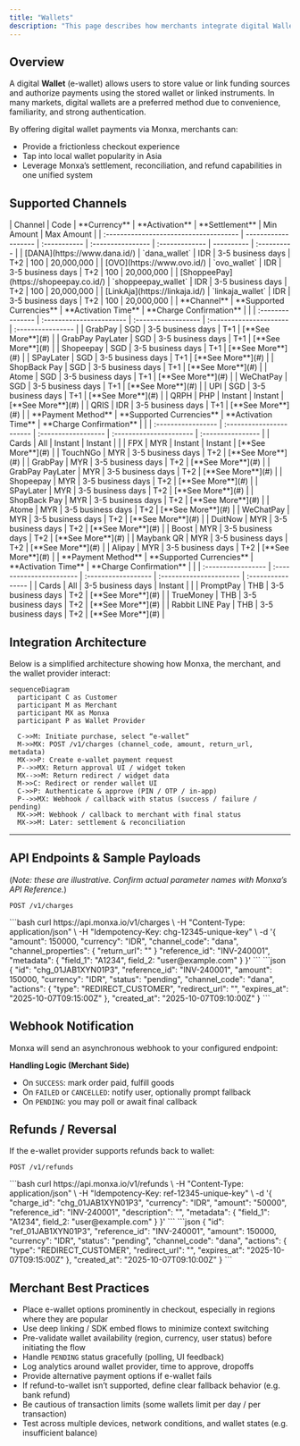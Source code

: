 ```yaml
---
title: "Wallets"
description: "This page describes how merchants integrate digital Wallets as a payment option via Monxa"
---
```


## Overview

A digital **Wallet** (e-wallet) allows users to store value or link funding sources and authorize payments using the stored wallet or linked instruments. In many markets, digital wallets are a preferred method due to convenience, familiarity, and strong authentication.

By offering digital wallet payments via Monxa, merchants can:

- Provide a frictionless checkout experience
- Tap into local wallet popularity in Asia
- Leverage Monxa’s settlement, reconciliation, and refund capabilities in one unified system

## Supported Channels

<Tabs>
  <Tab title="Indonesia">
    | Channel                                | Code                | **Currency** | **Activation**    | **Settlement** | Min Amount | Max  Amount |
    | :------------------------------------- | ------------------- | :----------- | :---------------- | :------------- | ---------- | :---------- |
    | [DANA](https://www.dana.id/)           | `dana_wallet`       | IDR          | 3-5 business days | T+2            | 100        | 20,000,000  |
    | [OVO](https://www.ovo.id/)             | `ovo_wallet`        | IDR          | 3-5 business days | T+2            | 100        | 20,000,000  |
    | [ShoppeePay](https://shopeepay.co.id/) | `shoppeepay_wallet` | IDR          | 3-5 business days | T+2            | 100        | 20,000,000  |
    | [LinkAja](https://linkaja.id/)         | `linkaja_wallet`    | IDR          | 3-5 business days | T+2            | 100        | 20,000,000  |
  </Tab>
  <Tab title="Singapore">
    | **Channel**      | **Supported Currencies** | **Activation Time** | **Charge Confirmation** |                   |
    | :--------------- | :----------------------- | :------------------ | :---------------------- | :---------------- |
    | GrabPay          | SGD                      | 3-5 business days   | T+1                     | [**See More**](#) |
    | GrabPay PayLater | SGD                      | 3-5 business days   | T+1                     | [**See More**](#) |
    | Shopeepay        | SGD                      | 3-5 business days   | T+1                     | [**See More**](#) |
    | SPayLater        | SGD                      | 3-5 business days   | T+1                     | [**See More**](#) |
    | ShopBack Pay     | SGD                      | 3-5 business days   | T+1                     | [**See More**](#) |
    | Atome            | SGD                      | 3-5 business days   | T+1                     | [**See More**](#) |
    | WeChatPay        | SGD                      | 3-5 business days   | T+1                     | [**See More**](#) |
    | UPI              | SGD                      | 3-5 business days   | T+1                     | [**See More**](#) |
    | QRPH             | PHP                      | Instant             | Instant                 | [**See More**](#) |
    | QRIS             | IDR                      | 3-5 business days   | T+1                     | [**See More**](#) |
  </Tab>
  <Tab title="Malaysia">
    | **Payment Method** | **Supported Currencies** | **Activation Time** | **Charge Confirmation** |                   |
    | :----------------- | :----------------------- | :------------------ | :---------------------- | :---------------- |
    | Cards              | All                      | Instant             | Instant                 |                   |
    | FPX                | MYR                      | Instant             | Instant                 | [**See More**](#) |
    | TouchNGo           | MYR                      | 3-5 business days   | T+2                     | [**See More**](#) |
    | GrabPay            | MYR                      | 3-5 business days   | T+2                     | [**See More**](#) |
    | GrabPay PayLater   | MYR                      | 3-5 business days   | T+2                     | [**See More**](#) |
    | Shopeepay          | MYR                      | 3-5 business days   | T+2                     | [**See More**](#) |
    | SPayLater          | MYR                      | 3-5 business days   | T+2                     | [**See More**](#) |
    | ShopBack Pay       | MYR                      | 3-5 business days   | T+2                     | [**See More**](#) |
    | Atome              | MYR                      | 3-5 business days   | T+2                     | [**See More**](#) |
    | WeChatPay          | MYR                      | 3-5 business days   | T+2                     | [**See More**](#) |
    | DuitNow            | MYR                      | 3-5 business days   | T+2                     | [**See More**](#) |
    | Boost              | MYR                      | 3-5 business days   | T+2                     | [**See More**](#) |
    | Maybank QR         | MYR                      | 3-5 business days   | T+2                     | [**See More**](#) |
    | Alipay             | MYR                      | 3-5 business days   | T+2                     | [**See More**](#) |
  </Tab>
  <Tab title="Thailand">
    | **Payment Method** | **Supported Currencies** | **Activation Time** | **Charge Confirmation** |                   |
    | :----------------- | :----------------------- | :------------------ | :---------------------- | :---------------- |
    | Cards              | All                      | 3-5 business days   | Instant                 |                   |
    | PromptPay          | THB                      | 3-5 business days   | T+2                     | [**See More**](#) |
    | TrueMoney          | THB                      | 3-5 business days   | T+2                     | [**See More**](#) |
    | Rabbit LINE Pay    | THB                      | 3-5 business days   | T+2                     | [**See More**](#) |
  </Tab>
</Tabs>

## Integration Architecture

Below is a simplified architecture showing how Monxa, the merchant, and the wallet provider interact:

```mermaid
sequenceDiagram
  participant C as Customer
  participant M as Merchant
  participant MX as Monxa
  participant P as Wallet Provider

  C->>M: Initiate purchase, select “e-wallet”
  M->>MX: POST /v1/charges (channel_code, amount, return_url, metadata)
  MX->>P: Create e-wallet payment request
  P-->>MX: Return approval UI / widget token
  MX-->>M: Return redirect / widget data
  M->>C: Redirect or render wallet UI
  C->>P: Authenticate & approve (PIN / OTP / in-app)
  P-->>MX: Webhook / callback with status (success / failure / pending)
  MX->>M: Webhook / callback to merchant with final status
  MX->>M: Later: settlement & reconciliation
```

---

## API Endpoints & Sample Payloads

(_Note: these are illustrative. Confirm actual parameter names with Monxa’s API Reference._)

```http
POST /v1/charges
```

<AccordionGroup>
  <Accordion title="Request Example : Charge‑only (DANA)">
    ```bash
    curl https://api.monxa.io/v1/charges \
      -H "Content-Type: application/json" \
      -H "Idempotency-Key: chg-12345-unique-key" \
      -d '{
        "amount": 150000,
        "currency": "IDR",
        "channel_code": "dana",
    	"channel_properties": {
    		"return_url": ""
    	}
        "reference_id": "INV-240001",
        "metadata": { "field_1": "A1234", field_2: "user@example.com" }
      }'
    ```
  </Accordion>
  <Accordion title="Response Example">
    ```json
    {
      "id": "chg_01JAB1XYN01P3",
      "reference_id": "INV-240001",
      "amount": 150000,
      "currency": "IDR",
      "status": "pending",
      "channel_code": "dana",
      "actions": {
        "type": "REDIRECT_CUSTOMER",
       	"redirect_url": "",
        "expires_at": "2025-10-07T09:15:00Z"
      },
      "created_at": "2025-10-07T09:10:00Z"
    }
    ```
  </Accordion>
</AccordionGroup>

## Webhook Notification

Monxa will send an asynchronous webhook to your configured endpoint:

**Handling Logic (Merchant Side)**

- On `SUCCESS`: mark order paid, fulfill goods
- On `FAILED` or `CANCELLED`: notify user, optionally prompt fallback
- On `PENDING`: you may poll or await final callback

## Refunds / Reversal

If the e-wallet provider supports refunds back to wallet:

```http
POST /v1/refunds
```

<AccordionGroup>
  <Accordion title="Request Example : Refund">
    ```bash
    curl https://api.monxa.io/v1/refunds \
      -H "Content-Type: application/json" \
      -H "Idempotency-Key: ref-12345-unique-key" \
      -d '{
        "charge_id": "chg_01JAB1XYN01P3",
        "currency": "IDR",
        "amount": "50000",
        "reference_id": "INV-240001",
    	"description": "",
        "metadata": { "field_1": "A1234", field_2: "user@example.com" }
      }'
    ```
  </Accordion>
  <Accordion title="Response Example">
    ```json
    {
      "id": "ref_01JAB1XYN01P3",
      "reference_id": "INV-240001",
      "amount": 150000,
      "currency": "IDR",
      "status": "pending",
      "channel_code": "dana",
      "actions": {
        "type": "REDIRECT_CUSTOMER",
       	"redirect_url": "",
        "expires_at": "2025-10-07T09:15:00Z"
      },
      "created_at": "2025-10-07T09:10:00Z"
    }
    ```
  </Accordion>
</AccordionGroup>

## Merchant Best Practices

- Place e-wallet options prominently in checkout, especially in regions where they are popular
- Use deep linking / SDK embed flows to minimize context switching
- Pre-validate wallet availability (region, currency, user status) before initiating the flow
- Handle `PENDING` status gracefully (polling, UI feedback)
- Log analytics around wallet provider, time to approve, dropoffs
- Provide alternative payment options if e-wallet fails
- If refund-to-wallet isn’t supported, define clear fallback behavior (e.g. bank refund)
- Be cautious of transaction limits (some wallets limit per day / per transaction)
- Test across multiple devices, network conditions, and wallet states (e.g. insufficient balance)